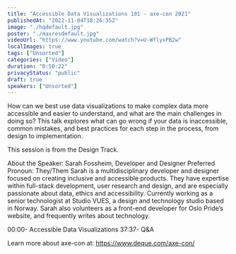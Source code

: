 ```yaml
---
title: "Accessible Data Visualizations 101 - axe-con 2021"
publishedAt: "2022-11-04T18:26:35Z"
image: "./hqdefault.jpg"
poster: "./maxresdefault.jpg"
videoUrl: "https://www.youtube.com/watch?v=U-WflyxPB2w"
localImages: true
tags: ["Unsorted"]
categories: ["Video"]
duration: "0:50:22"
privacyStatus: "public"
draft: true
speakers: ["Unsorted"]
---
```

How can we best use data visualizations to make complex data more accessible and easier to understand, and what are the main challenges in doing so? This talk explores what can go wrong if your data is inaccessible, common mistakes, and best practices for each step in the process, from design to implementation.

This session is from the Design Track.

About the Speaker:
Sarah Fossheim, Developer and Designer
Preferred Pronoun: They/Them
Sarah is a multidisciplinary developer and designer focused on creating inclusive and accessible products. They have expertise within full-stack development, user research and design, and are especially passionate about data, ethics and accessibility. Currently working as a senior technologist at Studio VUES, a design and technology studio based in Norway. Sarah also volunteers as a front-end developer for Oslo Pride’s website, and frequently writes about technology.

00:00- Accessible Data Visualizations
37:37- Q&A

Learn more about axe-con at: https://www.deque.com/axe-con/
